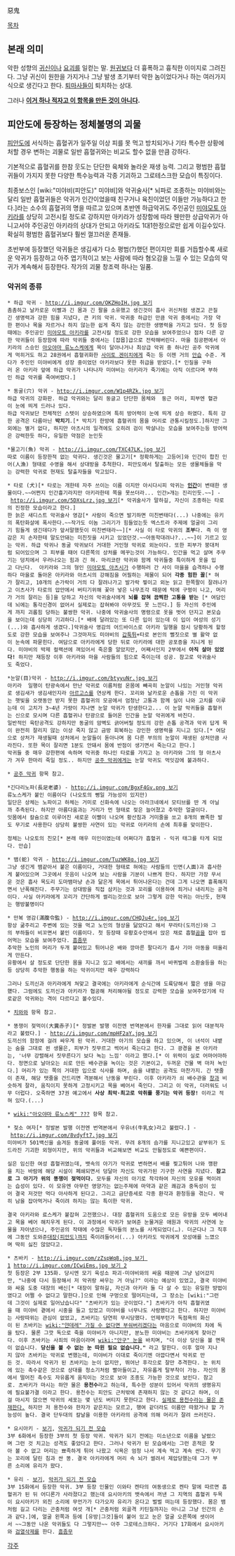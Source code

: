惡鬼

[[목차]]
== 본래 의미 ==
악한 성향의 [[귀신]]이나 [[요괴]]를 일컫는 말. [[원귀]]보다 더 흉폭하고 흉칙한 이미지로 그려진다. 그냥 귀신이 원한을 가지거나 그냥 발생 초기부터 악한 놈이었다거나 하는 여러가지 식으로 생긴다고 한다. [[퇴마사]]들이 퇴치하는 상대.

그러나 '''[[이거 하나 적자고 만든 것이 아닌 항목|이거 하나 적자고 이 항목을 만든 것이 아니다]].'''

== 피안도에 등장하는 정체불명의 괴물 ==

{{{#!html
<div style="border: 3px solid Crimson;padding:10px;margin-bottom:0px"><b style="font-size:18px">주의. 폭력적이고 잔인한 내용이 포함된 문서입니다.</b>

본 항목과 하위 항목은 폭력적이거나 잔인한 요소에 대한 직접·간접적인 언급 혹은 설명을 포함하고 있습니다.
열람시 주의를 요하며, 원하지 않을 경우 이 문서를 닫아 주세요.</div>}}}

[[피안도]]에 서식하는 흡혈귀가 일주일 이상 피를 못 먹고 방치되거나 기타 특수한 상황에 처할 경우 변하는 괴물로 일반 흡혈귀와는 비교도 할수 없을 만큼 강하다.

기본적으로 흡혈귀를 한참 웃도는 단단한 육체와 놀라운 재생 능력. 그리고 평범한 흡혈귀들이 가지지 못한 다양한 특수능력과 각종 기괴하고 그로테스크한 모습이 특징이다.

최종보스인 [wiki:"미야비(피안도)" 미야비]와 악귀술사[* 뇌파로 조종하는 미야비와는 달리 일반 흡혈귀들은 악귀가 인간이었을때 친구거나 육친이었던 이들만 가능하다고 한다.]라는 소수의 흡혈귀의 명을 따르고 있으며 초반엔 하급악귀도 주인공인 [[미야모토 아키라]]를 상당히 고전시킬 정도로 강하지만 아키라가 성장함에 따라 웬만한 상급악귀가 아니고서야 주인공인 아키라의 상대가 안되고 아키라도 1대1한정으로만 쉽게 이길수있다. 확실히 평범한 흡혈귀보다 훨씬 껄끄러운 존재들.

초반부에 등장했던 악귀들은 생김새가 다소 평범(?)했던 편이지만 회를 거듭할수록 새로운 악귀가 등장하고 아주 엽기적이고 보는 사람에 따라 혐오감을 느낄 수 있는 모습의 악귀가 계속해서 등장한다. 작가의 괴물 창조력 하나는 일품.
=== 악귀의 종류 ===
 * 하급 악귀 - [[http://i.imgur.com/OKZHoIH.jpg 보기]]
 촘촘하고 날카로운 이빨과 긴 몸과 긴 팔을 소유했고 생긴것이 흡사 귀신처럼 생겼고 끈질긴 생명력과 강한 힘을 지녔다, 큰 키의 악귀. 악귀중 하급인 만큼 악귀 중에서는 가장 약한 편이나 목을 자르거나 하지 않는한 쉽게 죽지 않는 강인한 생명력을 가지고 있다. 첫 등장때에는 주인공인 [[미야모토 아키라]]를 고전시킬 정도로 강한 모습을 보여주었으나 점차 다른 강한 악귀들이 등장함에 따라 악귀들 중에서는 [잡몹]급으로 전락해버린다. 마을 침공편에서 아키라의 스승인 [[아오야마 류노스케]]에게 목이 달아나거나 최상급 악귀 중 하나인 공주 악귀에게 먹히거도 하고 28권에서 흡혈귀화한 [[사이토 겐이치]]에게 죽는 등 이젠 거의 [[안습]] 수준. 게다가 주인인 미야비에게 성장 중이었던 아키라보다 못한 취급을 받았다.[* 인질을 구하러 온 아키라 앞에 하급 악귀가 나타나자 미야비는 아키라가 죽기에는 아직 이르다며 부하인 하급 악귀를 죽여버렸다.]   

 * 동굴(穴) 악귀 - [[http://i.imgur.com/W1p4RZk.jpg 보기]]
 하급 악귀의 강화판. 하급 악귀와는 달리 둥글고 단단한 몸체와  둥근 머리, 피부엔 혈관이 눈에 띄게 드러나 있다.
 하급 악귀보단 전체적인 스텟이 상승하였으며 특히 방어력이 눈에 띄게 상승 하였다. 특히 강한 공격은 다름아닌 '''박치기'''.[* 박치기 한방에 흡혈귀의 몸을 머리로 관통시킬정도.]하지만 그외에는 별거 없다, 하지만 아츠시의 일격에도 오히려 검이 박살나는 모습을 보여주는등 방어력은 강력한듯 하다, 유일한 약점은 눈인듯

 *물고기(魚) 악귀 - [[http://i.imgur.com/TXC47LK.jpg 보기]]
 따로 이름이 등장한적 없는 악귀다. 생긴것은 물고기[* 정확하게는 고등어]와 인간이 합친 인어(人漁) 형태로 수영을 해서 상대방을 추척한다. 피안도에서 탈출하는 모든 생물체들을 막는 강력한 악귀로 현재도 탈출자들을 막고있다.

 * 타로 (犬)[* 타로는 개한테 자주 쓰이는 이름 이지만 아시다시피 악귀는 '''[[인간]]'''이 변태한 생물이다.~~어쩐지 인간흉기라지만 아키라한테 쪽을 못쓰더라... 인간>개는 진리인듯.~~] - [[http://i.imgur.com/5DXsLrz.jpg 보기]][* 악귀술사가 말하길, 자신이 조종하는 타로의 진정한 모습이라고 한다.]
 한 늙은 새디스트 악귀술사 영감[* 사람이 죽으면 발기하면 미친변태다(...) 나중에는 유키의 폭탄화살에 폭사한다.~~작가도 이놈 그리기가 힘들었는듯 엑스트라 주제에 얼굴이 그리기 힘들게 생긴데다가 앞서말했듯이 미친변태라~~][* 사실 이 타로 악귀의 '''조부'''다. 즉 이 영감은 지 손자한테 말도안돼는 미친짓을 시키고 있었던것.~~아동학대려나?...~~]이 기르고 있는 악귀. 하급 악귀나 동굴 악귀보더 거대한 거인형 악귀로 외눈이다. 또한 피부가 붕대처럼 되어있으며 그 피부를 때어 다른쪽의 상처를 메꾸는것이 가능하다. 인간을 먹고 살며 주무기는 덩치에서 우러나오는 힘과 긴 혀. 마리코란 악귀와 함께 악귀들중 특이하게 옷을 입고 다닌다.  아키라와 그의 형인 [[미야모토 아츠시]]가 수행하러 간 사이 마을을 습격하나 수행하다 마을로 돌아온 아키라와 아츠시의 강해짐을 어필하는 제물이 되어 '''각종 험한 꼴'''[* 혀가 잘리고, 10개의 손가락이 거의 다 잘려나가고 발가락 찧이고 외눈 읽고 한쪽팔이 잘려나가고 이츠사가 타로의 압안에서 버티기위해 꽃아 넣은 나무조각 때문에 턱에 구멍이 나고, 머리가 거의 잘리는 등]을 당하고 자신의 악귀술사에게 '''뇌를 잡혀 끔찍한 고통을 받는''' [* 여담인데 뇌에는 통각신경이 없어서 실제로는 잡혀봐야 아무것도 못 느낀다.] 등 자신의 주인에게 까지 괴롭힘 당하는 불쌍한 악귀. 나중에 악귀술사의 명령으로 옷을 벗어 던지고 본모습을 보이는데 싱당히 기괴하다.[* 배에 달려있는 또 다른 입이 있는데 이 입이 여성의 성기(...)와 흡사하게 생겼다.]악귀술사 영감의 어드바이스로 아키라 일행을 잠시 당황하게 할정도로 강한 모습을 보여주나 그것마저도 미야비의 [[갑툭튀]]+타로 본인의 뻘짓으로 별 활약 없이 눈속에 파묻힌다. 여담으로 아키라에게 당한 뒤로 아키라에 대한 공포증을 지니게 된다. 미야비의 박제 컬랙션에 껴있어서 죽은줄 알았지만, 어째서인지 2부에서 '''아직 살아 있었다!''' 하지만 재등장 이후 아키라와 마을 사람들의 힘으로 죽이는데 성공. 참고로 악귀술사도 죽었다. 

 *눈알(目)악귀 - [[http://i.imgur.com/btyyuNr.jpg 보기]]
 아키라  일행이 탄광속에서 만난 악귀로 이름처럼 온몸에 빼곡히 눈알이 나있는 거인형 악귀로 생김새가 생김새인지라 [[아르고스]]를 연상케 한다. 꼬리와 날카로운 손톱을 가진 이 악귀는 햇빛을 오랫동안 받지 못한 흡혈귀의 모공에서 엄청난 고통과 함께 실이 나와 고치를 이루는데 이 고치가 3~4년 가량이 지나면 눈알 악귀가 탄생한다고... 이 눈알 악귀들을 흡혈귀는 신으로 모시며 다른 흡혈귀나 탄광으로 들어온 인간을 눈알 악귀에게 바친다.
 일반적인 육탄공격도 강하지만 동굴의 암벽도 긁어버릴 정도의 강한 손톱 공격과 악귀 답게 목이 완전히 잘리지 않는 이상 죽지 않고 금방 회복하는 강인한 생명력을 지니고 있다.[* 여담으로 상처가 재생될때 상처에서 눈알들이 돋아나며 몸 다른 부의의 눈알이 재생된 상처만큼 사라진다. 또한 목이 잘리면 1분도 안돼서 몸에 반점이 생기면서 죽는다고 한다.] 
 악귀들 중 매우 강한편에 속하며 악귀중 하나인 타로를 가지고 논 아키라와 그의 형 아츠사가 겨우 한마리 죽일 정도.. 하지만 [[공주 악귀]]에게는 눈알 악귀도 먹잇감에 불과하다.

 * [[공주 악귀]] 항목 참고.

 *긴다리노파(長足老婆) - [[http://i.imgur.com/BgxF4Gv.png 보기]]
 류노스케가 붙인 이름이다 (나오토의 뻥일 가능성이 있지만)
 일단은 상체는 노파이고 하체는 거미로 신화속에 나오는 아라크네에서 모티브를 딴 게 아닐까 추측된다. 하지만 아름다움과는 거리가 먼 형태로 젖은 늘어졌고 추악한 얼굴이다.
 잇몸에서 칼슘으로 이루어진 새로운 이빨이 나오며 황산침과 거미줄을 쏘고 8개의 뾰족한 발도 무기로 사용한다 상당히 불쌍한 사연이 있는 악귀로 아키라의 손에 최후를 맞이한다.

 정체는 나오토의 친모[* 본래 매우 미인이였는데 어쩌다가 흡혈귀 - 익귀 태그를 타게 되었다. 안습]

 * 뱀(蛇) 악귀 - [[http://i.imgur.com/TuzWK8q.jpg 보기]]
 그냥 생긴게 뱀같아서 붙은 이름이다, 거대한 형태로 혀에는 사람들의 인면(人面)과 흡사한게 붙어있으며 그곳에서 웃음이 나오며 보는 사람을 기분이 나쁘게 한다. 하지만 가장 무서운 것은 흡사 목도리 도마뱀마냥 손과 닮은게 목에서 튀어나온다는 건데 그게 나오면 흉폭해지면서 난폭해진다. 주무기는 상대방을 직접 삼키는 것과 꼬리를 이용하여 죄거나 내리치는 공격이다. 사실 아키라에게 꼬리가 간단하게 썰리는것으로 보아 그렇게 강한 악귀는 아닌듯, 현재는 행방불명이다

 * 만복 영감(滿腹令監) - [[http://i.imgur.com/CHQJu4r.jpg 보기]]
 항상 굶주리고 주변에 있는 것을 먹고 노인의 형상을 닮았다고 해서 무라타(도끼신)와 그의 부하들이 비꼬면서 붙인 이름이다. 첫 등장때 유황호수안에서 앉은 채로 흡혈[[곰]]을 잡아 씹어먹는 모습을 보여주었다. [[흠좀무]]
 추악한 노인의 머리가 두개 붙어있고 튀어나온 배와 깡마른 팔다리가 흡사 기아 아동을 떠올리게 만든다.  
 유황에서 살 정도로 단단한 몸을 지니고 있고 배에서는 새끼를 까서 바퀴벌레 소환술등을 하는등 상당히 추악한 행동을 하는 악귀이지만 매우 강력하다

 그러나 도끼신과 아키라에게 쳐맞고 결국에는 아키라에게 순식간에 도륙당해서 짧은 생을 마감헀다. 그럼에도 도끼신과 아키라가 협공해 처리해야될 정도로 강력한 모습을 보여주었기에 타로같은 악귀와는 격이 다르다고 볼수있다.

 * [[치와와]] 항목 참고.

 * 똥쟁이 젖먹이(大糞赤子)[* 정발본 발행 이전엔 번역본에서 한자를 그대로 읽어 대분적자라고 불렸다.] - [[http://i.imgur.com/mpHF2aY.jpg 보기]]
 도끼신의 함정에 걸려 싸우게 된 악귀. 거대한 아기의 모습을 하고 있으며, 이 녀석이 내뱉는 숨을 그대로 쐰 생물은, 피부가 짓무르고 썩어서 죽는다고 한다. 그 광경을 본 아키라는, '너무 강렬해서 짓무른다기 보다 녹는 느낌' 이라고 했다.[* 이 위력이 실로 어마어마하다. 정면으로 날아오는 쇠로 만든 배수관을 녹이는 것은 기본이고, 두꺼운 건물 벽 마저 녹인다.] 머리가 있는 쪽의 거대한 입으로 식사를 하며, 숨을 내뱉는 공격도 마찬가지. 긴 탯줄이 존재, 해당 탯줄을 건드리면 격분해서 난동을 부린다. 이후 아키라가 쇠 배수관을 [[창]]과 비슷하게 잘라, 움직이지 못하게 고정시키고 목을 베어서 죽인다. 그리고 이 악귀, 더러워도 너무 더럽다. 오죽하면 37권 예고에서 '''사상 최악·최고로 악취를 풍기는 악귀 등장!''' 이라고 적혀 있다.(...)

 * [[wiki:"아오야마 류노스케" ???]] 항목 참고.

 * 젖소 여자[* 정발본 발행 이전엔 번역본에서 우유녀(牛乳女)라고 불렸다.] - [[http://i.imgur.com/8vdyft7.jpg 보기]]
 미야비가 501백신을 숨겨둔 동굴에 풀어둔 악귀. 무려 8개의 슴가를 지니고있고 샅부위가 도드라진 기괴한 외형이지만, 위의 악귀들과 비교해보면 비교도 안될정도로 예쁜편이다. 

 실은 임신한 여성 흡혈귀였는데, 뱃속의 아기가 악귀로 변하면서 배를 찢고튀어 나와 깽판을 치는 바람에 해당 시설이 폐쇄되면서 덩달아 자신도 악귀가된 기구한 사연을 지녔다. '''참고로 그 아기가 위의 똥쟁이 젖먹이다.''' 모두를 자신의 아기로 착각하여 자신의 모유를 먹이려는 습성이 있다. 이 모유엔 아무런 영양가는 없는주제에 마약과 같은 쾌감과 중독성이 있어 결국 저것만 먹다 아사하게 된다고. 그리고 금단증세로 각종 환각과 환청등을 겪는다. 딱히 남을 잡아먹거나 죽이려 하지는 않는 특이한 악귀.

 결국 아키라와 료스케가 붙잡혀 고전했으나. 대장 흡혈귀의 도움으로 모든 유방을 모두 베어내고 목을 베어 해치우게 된다. 이 과정에서 악귀가 보여준 눈물겨운 애원과 악귀의 사연에 눈물을 자아냈으나, 주인공의 작태에 수많은 독자들의 분노를 사게되었다(…). 더군다나 그 직후에 그동안 도와준[[대장(피안도)]]까지 죽이려들어서(...) 아키라도 악귀에게 모성애를 느꼈으며 딱히 싫진 않았다고.

 * 츠바키 - [[http://i.imgur.com/zZspWq8.jpg 보기 1]] [[http://i.imgur.com/ICwiEms.jpg 보기 2]]
 첫 등장은 2부 135화. 당시엔 모기 육성소 파괴·미야비와의 싸움 때문에 그냥 넘어갔지만, "나중에 다시 등장해서 저 악귀랑 싸우는 거 아님?" 이라는 예상이 있었고, 결국 미야비와 싸움 도중 대장의 배신[* 대장이 말하길, 자신과 아키라 둘 다 살 수 있는 유일한 방법이였다고 어쩔 수 없다고 말한다.]으로 인해 구멍으로 떨어지는데, 그 장소는 [wiki:"그런데 그것이 실제로 일어났습니다" "츠바키가 있는 곳이었다."] 츠바키가 아직 흡혈귀였을 때 미야비 곁에서 시중을 들고 있었고 미야비를 너무나도 사랑했다고 한다. 하지만 미야비는 사랑따위는 관심이 없었고, 츠바키는 당연히 무시당했다. 언제부턴가 독점욕의 화신이 된 츠바키는 [[wiki:"얀데레" 가질 수 없다면 부숴버리겠다]]는 마음으로 미야비의 차에 독을 탔다. 물론 그깟 독으로 죽을 미야비가 아니지만, 분노한 미야비는 츠바키에게 찾아간다. 이후 츠바키는 사죄의 마음이라며 [[wiki:"안구" 눈]]을 바치며, "더 이상 당신을 볼 면목이 없습니다. '''당신을 볼 수 없는 눈 따윈 필요 없습니다."''' 라고 말한다. 이후 얼마 지나지 않아 츠바키는 악귀로 변했는데, 미야비가 이대로 죽이기엔 아깝다면서 악귀로 만든 것. 따라서 악귀가 된 츠바키는 눈이 없지만, 뛰어난 후각으로 잘만 추격한다. 눈 위치에 있는 촉수같은 것으로 상대를 청소기처럼 빨아들이고, 자유롭게 탈부착이 가능. 자신의 몸에서 떨어진 촉수도 자유롭게 움직이는 것으로 보아 조종도 가능한 것으로 보인다. 참고로. 츠바키가 마시는 하얀 물은 '''용천수'''라고 하는데, 특수한 성분이 있어서 악귀의 생명유지에 필요불가결 이라고 한다. 용천수는 피안도 근처밖에 존재하지 않는 것 같다고 하며, 이걸 마시지 않으면 악귀의 세포는 몇 년도 버티지 못한다고 한다. [http://jeju.grandculture.net/Contents/Index?contents_id=GC00701488 실제로 용천수라는 물은 존재한다.] 하지만 저 용천수와 한자가 같은지는 모르고, 행여 같더라도 이름만 따왔거나 할 가능성이 높다. 결국 단두대의 칼날을 이용한 아키라의 공격에 의해 머리가 잘려 쓰러진다.

 * 요시아키 - [http://blog-imgs-70.fc2.com/2/c/h/2chrising/140921hg06_01.jpg 보기], [http://blog-imgs-52-origin.fc2.com/k/a/f/kafukai/20141023145127479s.jpg 악귀가 되기 전 모습]
 3부 6화에서 등장한 3부의 첫 등장 악귀. 악귀가 되기 전에는 미소년으로 이름을 날렸으며 그런 것 치고는 성격도 좋았다고 한다. 그러나 악귀가 된 모습에서는 그런 흔적은 찾아 볼 수 없고 머리는 뾰족하게 튀어 나왔고 식욕은 엄청 나서 계속 먹고 계속 싼다. 무기는 꼬리에 달린 침과 싼 똥. 결국 아키라에게 머리 속 뇌가 썰려서 제압당했는데 그가 부른 소리에 유리가 왔다.

 * 유리 - [https://jc0cca.dm2301.livefilestore.com/y2pB6ClEThPkbYUkXH3Tz08QSLUib6jTvH_FHEbd0xSnnZ6W9ZjYQqVyg_5KnbAlRFUIVansGYgRyTbGpgZ7galOT9nzFjG8DN75KKEoQ21sSU/015002.jpg 보기], [http://mangakansou.com/wp-content/uploads/2014/10/IMG_9113.jpg 악귀가 되기 전 모습]
 3부 15화에서 등장한 악귀. 3부 등장 인물인 이와타 켄타의 여동생으로 켄타 말에 따르면 흡혈귀가 된 뒤 어디론가 사라졌다고 했는데 요시아키의 뱃속에서 꺼낸 그 지역의 흡혈귀 두목이 요시아키가 외친 소리에 무언가가 다가오자 유리가 온다고 벌벌 떠는데 등장했다. 몸은 뱀처럼 길고 다리는 곤충처럼 여섯 개[* 곤충처럼 외골격 키틴질까지는 아니고 그냥 인간의 손과 같다.]에, 얼굴 왼쪽과 등에 [유방|그것]들이 붙어 있고 눈은 얼굴 오른쪽에 셋이어서 ~~그동안 나온 악귀들도 다 그렇지만~~ 아주 그로테스크하다. 거기다 17화에서 요시아키와 [[검열삭제]]를 한다. [[흠좀무]]

[[각주]]
